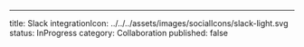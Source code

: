 ---
title: Slack
integrationIcon: ../../../assets/images/socialIcons/slack-light.svg
status: InProgress
category: Collaboration
published: false